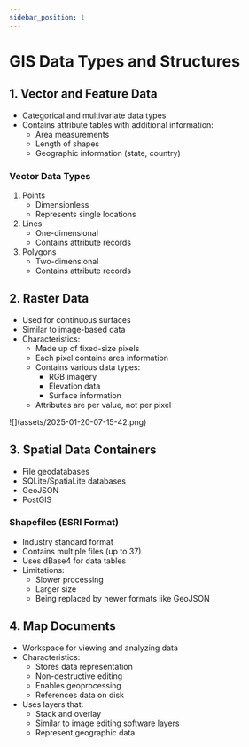 ```yaml
---
sidebar_position: 1
---
```


# GIS Data Types and Structures

## 1. Vector and Feature Data
- Categorical and multivariate data types
- Contains attribute tables with additional information:
    - Area measurements
    - Length of shapes
    - Geographic information (state, country)

### Vector Data Types
1. Points
     - Dimensionless
     - Represents single locations
2. Lines
     - One-dimensional
     - Contains attribute records
3. Polygons
     - Two-dimensional
     - Contains attribute records

<div style={{
    display: "grid",
    gridTemplateColumns: "1fr 1fr",
    gap: "10px"
}}>
<div>

## 2. Raster Data
- Used for continuous surfaces
- Similar to image-based data
- Characteristics:
    - Made up of fixed-size pixels
    - Each pixel contains area information
    - Contains various data types:
        - RGB imagery
        - Elevation data
        - Surface information
    - Attributes are per value, not per pixel
</div>
<div>
![](assets/2025-01-20-07-15-42.png)

</div>
</div>

## 3. Spatial Data Containers
- File geodatabases
- SQLite/SpatiaLite databases
- GeoJSON
- PostGIS

### Shapefiles (ESRI Format)
- Industry standard format
- Contains multiple files (up to 37)
- Uses dBase4 for data tables
- Limitations:
    - Slower processing
    - Larger size
    - Being replaced by newer formats like GeoJSON

## 4. Map Documents
- Workspace for viewing and analyzing data
- Characteristics:
    - Stores data representation
    - Non-destructive editing
    - Enables geoprocessing
    - References data on disk
- Uses layers that:
    - Stack and overlay
    - Similar to image editing software layers
    - Represent geographic data